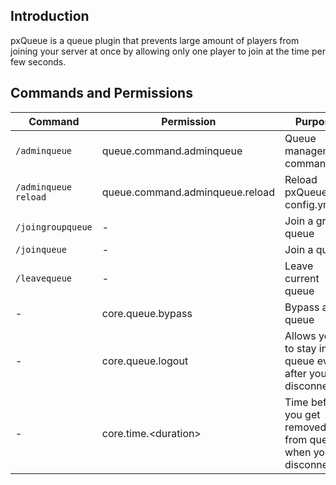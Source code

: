 ## Introduction
pxQueue is a queue plugin that prevents large amount of players from joining your server at once by allowing only one player to join at the time per few seconds.

## Commands and Permissions
| Command              | Permission                      | Purpose                                                    |
| -------------------- | ------------------------------- | ---------------------------------------------------------- |
| `/adminqueue`        | queue.command.adminqueue        | Queue management commands                                  |
| `/adminqueue reload` | queue.command.adminqueue.reload | Reload pxQueue's config.yml                                |
| `/joingroupqueue`    | -                               | Join a group queue                                         |
| `/joinqueue`         | -                               | Join a queue                                               |
| `/leavequeue`        | -                               | Leave current queue                                        |
| -                    | core.queue.bypass               | Bypass a queue                                             |
| -                    | core.queue.logout               | Allows you to stay in a queue even after you disconnect    |
| -                    | core.time.\<duration>           | Time before you get removed from queue when you disconnect |
